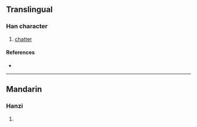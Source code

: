{{character info/new}}
==Translingual==

===Han character===
{{Han char|rn=30|rad=口|as=07|sn=10|four=|canj=RHAP|ids=⿰口皂}}

# [[chatter]]

====References====
* {{Han ref|kx=0193.051|hdz=10631.080|uh=5523|ud=21795}}

----

==Mandarin==

===Hanzi===
{{cmn-hanzi|pin=[[zào]] ([[zao4]])|wg=tsao<sup>4</sup>}}

# {{rfdef|cmn|sort=口07}}